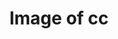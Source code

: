 ---
title: Image of cc
image: imgs/wod8.jpg
imagealt: Image of cc
description: This is just a test post
filter: ["2024"]
---